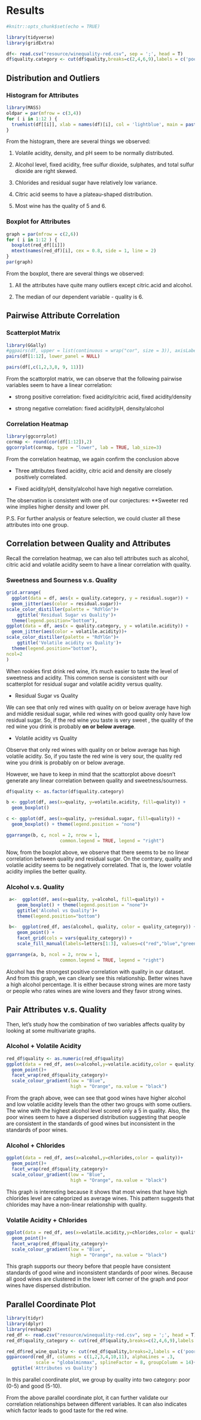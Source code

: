 # Results

```r
#knitr::opts_chunk$set(echo = TRUE)
```

```r
library(tidyverse)
library(gridExtra)

df<- read.csv("resource/winequality-red.csv", sep = ';', head = T)
df$quality.category <- cut(df$quality,breaks=c(2,4,6,9),labels = c('poor','average','good'))
```

## Distribution and Outliers

### Histogram for Attributes
```r
library(MASS)
oldpar = par(mfrow = c(3,4))
for ( i in 1:12 ) {
  truehist(df[[i]], xlab = names(df)[i], col = 'lightblue', main = paste("Average =", signif(mean(df[[i]]),3)))
}
```

From the histogram, there are several things we observed:

1. Volatile acidity, density, and pH seem to be normally distributed.

2. Alcohol level, fixed acidity, free sulfur dioxide, sulphates, and total sulfur dioxide are right skewed.

3. Chlorides and residual sugar have relatively low variance.

4. Citric acid seems to have a plateau-shaped distribution.

5. Most wine has the quality of 5 and 6.


### Boxplot for Attributes
```r
graph = par(mfrow = c(2,6))
for ( i in 1:12 ) {
  boxplot(red_df[[i]])
  mtext(names(red_df)[i], cex = 0.8, side = 1, line = 2)
}
par(graph)
```

From the boxplot, there are several things we observed:

1. All the attributes have quite many outliers except citric.acid and alcohol. 

2. The median of our dependent variable - quality is 6.


## Pairwise Attribute Correlation 

### Scatterplot Matrix
```r
library(GGally)
#ggpairs(df, upper = list(continuous = wrap("cor", size = 3)), axisLabels="none", progress = FALSE)
pairs(df[1:12], lower_panel = NULL)
```
```r
pairs(df[,c(1,2,3,8, 9, 11)])
```

From the scattorplot matrix, we can observe that the following pairwise variables seem to have a linear correlation:

- strong positive correlation: fixed acidity/citric acid, fixed acidity/density

- strong negative correlation: fixed acidity/pH, density/alcohol



### Correlation Heatmap

```r
library(ggcorrplot)
cormap <- round(cor(df[1:12]),2)
ggcorrplot(cormap, type = "lower", lab = TRUE, lab_size=3)
```

From the correlation heatmap, we again confirm the conclusion above 

- Three attributes fixed acidity, citric acid and density are closely positively correlated.

- Fixed acidity/pH, density/alcohol have high negative correlation.

The observation is consistent with one of our conjectures: **Sweeter red wine implies higher density and lower pH. 

P.S. For further analysis or feature selection, we could cluster all these attributes into one group.


## Correlation between Quality and Attributes

Recall the correlation heatmap, we can also tell attributes such as alcohol, citric acid and volatile acidity seem to have a linear correlation with quality.


### Sweetness and Sourness v.s. Quality

```r
grid.arrange(
  ggplot(data = df, aes(x = quality.category, y = residual.sugar)) +
  geom_jitter(aes(color = residual.sugar))+
scale_color_distiller(palette = "RdYlGn")+
    ggtitle('Residual Sugar vs Quality')+
  theme(legend.position="bottom"),
ggplot(data = df, aes(x = quality.category, y = volatile.acidity)) +
  geom_jitter(aes(color = volatile.acidity))+
scale_color_distiller(palette = "RdYlGn")+
    ggtitle('Volatile acidity vs Quality')+
  theme(legend.position="bottom"),
ncol=2
)
```

When rookies first drink red wine, it's much easier to taste the level of sweetness and acidity. This common sense is consistent with our scatterplot for residual sugar and volatile acidity versus quality. 

- Residual Sugar vs Quality 

We can see that only red wines with quality on or below average have high and middle residual sugar, while red wines with good quality only have low residual sugar. So, if the red wine you taste is very sweet , the quality of the red wine you drink is probably **on or below average**.

- Volatile acidity vs Quality 

Observe that only red wines with quality on or below average has high volatile acidity. So, if you taste the red wine is very sour, the quality red wine you drink is probably on or below average.

However, we have to keep in mind that the scattorplot above doesn't generate any linear correlation between quality and sweetness/sourness. 


```r
df$quality <- as.factor(df$quality.category)

b <- ggplot(df, aes(x=quality, y=volatile.acidity, fill=quality)) + 
  geom_boxplot() 

c <- ggplot(df, aes(x=quality, y=residual.sugar, fill=quality)) + 
  geom_boxplot() + theme(legend.position = "none")

ggarrange(b, c, ncol = 2, nrow = 1,
                    common.legend = TRUE, legend = "right")
```

Now, from the boxplot above, we observe that there seems to be no linear correlation between quality and residual sugar. On the contrary, quality and volatile acidity seems to be negatively correlated. That is, the lower volatile acidity implies the better quality.



### Alcohol v.s. Quality

```r
 a<-  ggplot(df, aes(x=quality, y=alcohol, fill=quality)) + 
    geom_boxplot() + theme(legend.position = "none")+
    ggtitle('Alcohol vs Quality')+
    theme(legend.position="bottom")

 b<-  ggplot(red_df, aes(alcohol, quality, color = quality_category)) + 
    geom_point() + 
    facet_grid(cols = vars(quality_category)) +
    scale_fill_manual(labels=letters[1:3], values=c("red","blue","green"))

ggarrange(a, b, ncol = 2, nrow = 1,
                    common.legend = TRUE, legend = "right")
```

Alcohol has the strongest positive correlation with quality in our dataset. And from this graph, we can clearly see this relationship. Better wines have a high alcohol percentage. It is either because strong wines are more tasty or people who rates wines are wine lovers and they favor strong wines.



## Pair Attributes v.s. Quality

Then, let's study how the combination of two variables affects quality by looking at some multivariate graphs.

### Alcohol + Volatile Acidity
```r
red_df$quality <- as.numeric(red_df$quality)
ggplot(data = red_df, aes(x=alcohol,y=volatile.acidity,color = quality))+
  geom_point()+
  facet_wrap(red_df$quality_category)+
  scale_colour_gradient(low = "Blue",
                        high = "Orange", na.value = "black")

```

From the graph above, wee can see that good wines have higher alcohol and low volatile acidity levels than the other two groups with some outliers. The wine with the highest alcohol level scored only a 5 in quality.
Also, the poor wines seem to have a dispersed distribution suggesting that people are consistent in the standards of good wines but inconsistent in the standards of poor wines.

### Alcohol + Chlorides
```r
ggplot(data = red_df, aes(x=alcohol,y=chlorides,color = quality))+
  geom_point()+
  facet_wrap(red_df$quality_category)+
  scale_colour_gradient(low = "Blue",
                        high = "Orange", na.value = "black")
```

This graph is interesting because it shows that most wines that have high chlorides level are categorized as average wines. This pattern suggests that chlorides may have a non-linear relationship with quality.

### Volatile Acidity + Chlorides
```r
ggplot(data = red_df, aes(x=volatile.acidity,y=chlorides,color = quality))+
  geom_point()+
  facet_wrap(red_df$quality_category)+
  scale_colour_gradient(low = "Blue",
                        high = "Orange", na.value = "black")
```

This graph supports our theory before that people have consistent standards of good wine and inconsistent standards of poor wines. Because all good wines are clustered in the lower left corner of the graph and poor wines have dispersed distribution.


## Parallel Coordinate Plot
```r
library(tidyr)
library(dplyr)
library(reshape2)
red_df <- read.csv("resource/winequality-red.csv", sep = ';', head = T)
red_df$quality_category <- cut(red_df$quality,breaks=c(2,4,6,9),labels = c('poor','average','good'))
```

```r
red_df$red_wine_quality <- cut(red_df$quality,breaks=2,labels = c('poor','good'))
ggparcoord(red_df, columns = c(1,2,3,4,10,11), alphaLines = .3, 
           scale = "globalminmax", splineFactor = 8, groupColumn = 14)+
  ggtitle('Attributes vs Quality')
```

In this parallel coordinate plot, we group by quality into two category: poor (0-5) and good (5-10).
 

From the above parallel coordinate plot, it can further validate our correlation relationships between different variables. It can also indicates which factor leads to good taste for the red wine. 








